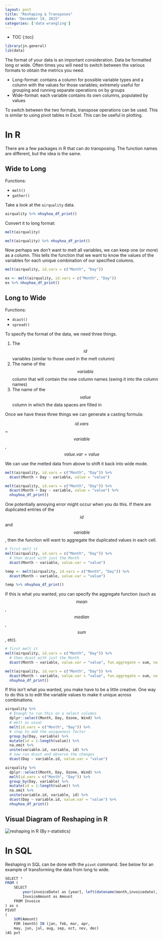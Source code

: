```yaml
---
layout: post
title: "Reshaping & Transposes"
date: "December 19, 2015"
categories: ['data wrangling']
---
```


* TOC
{:toc}

```r
library(jn.general)
lib(data)
```


The format of your data is an important consideration. Data be formatted long or wide. Often times you will need to switch between the various formats to obtain the metrics you need. 

* Long-format: contains a column for possible variable types and a column with the values for those variables; extremely useful for grouping and running separate operations on by groups
* Wide-format: each variable contains its own columns, populated by values

To switch between the two formats, transpose operations can be used. This is similar to using pivot tables in Excel. This can be useful in plotting.

# In R
There are a few packages in R that can do transposing. The function names are different, but the idea is the same. 

## Wide to Long

Functions:

* `melt()`
* `gather()`

Take a look at the `airquality` data. 

<div class = "dftab">
```r
airquality %>% nhuyhoa_df_print()
```
</div><p></p>

Convert it to long format:
```r
melt(airquality)
```

<div class = "dftab">
```r
melt(airquality) %>% nhuyhoa_df_print()
```
</div><p></p>

Now perhaps we don't want to melt all variables, we can keep one (or more) as a column. This tells the function that we want to know the values of the variables for each unique combination of our specified columns.

```r
melt(airquality, id.vars = c("Month", "Day"))
```

<div class = "dftab">
```r
ex <- melt(airquality, id.vars = c("Month", "Day"))
ex %>% nhuyhoa_df_print()
```
</div><p></p>

## Long to Wide

Functions:

* `dcast()`
* `spread()`

To specify the format of the data, we need three things. 

1. The $$id$$ variables (similar to those used in the melt column)
2. The name of the $$variable$$ column that will contain the new column names (swing it into the column names)
3. The name of the $$value$$ column in which the data spaces are filled in

Once we have these three things we can generate a casting formula:

$$ id.vars $$ ~ $$ variable $$, $$ value.var = value $$

We can use the melted data from above to shift it back into wide mode.
```r
melt(airquality, id.vars = c("Month", "Day")) %>% 
  dcast(Month + Day ~ variable, value = "value")
```

<div class = "dftab">
```r
melt(airquality, id.vars = c("Month", "Day")) %>% 
  dcast(Month + Day ~ variable, value = "value") %>% 
  nhuyhoa_df_print()
```
</div><p></p>

One potentially annoying error might occur when you do this. If there are duplicated entries of the $$id$$ and $$variable$$, then the function will want to aggregate the duplicated values in each cell. 

```r
# first melt it
melt(airquality, id.vars = c("Month", "Day")) %>% 
  # then dcast with just the Month
  dcast(Month ~ variable, value.var = "value")
```

```r
temp <- melt(airquality, id.vars = c("Month", "Day")) %>% 
  dcast(Month ~ variable, value.var = "value")
```

<div class = "dftab">
```r
temp %>% nhuyhoa_df_print()
```
</div><p></p>

If this is what you wanted, you can specify the aggregate function (such as $$mean$$, $$median$$, $$sum$$, etc). 

```r
# first melt it
melt(airquality, id.vars = c("Month", "Day")) %>% 
  # then dcast with just the Month
  dcast(Month ~ variable, value.var = "value", fun.aggregate = sum, na.rm = TRUE)
```

<div class = "dftab">
```r
melt(airquality, id.vars = c("Month", "Day")) %>% 
  dcast(Month ~ variable, value.var = "value", fun.aggregate = sum, na.rm = TRUE) %>% 
  nhuyhoa_df_print()
```
</div><p></p>

If this isn't what you wanted, you make have to be a little creative. One way to do this is to edit the variable values to make it unique across combinations.

```r
airquality %>% 
  # Enough to run this on a select columns
  dplyr::select(Month, Day, Ozone, Wind) %>% 
  # melt as usual
  melt(id.vars = c("Month", "Day")) %>% 
  # step to add the uniqueness factor
  group_by(Day, variable) %>% 
  mutate(id = 1:length(value)) %>% 
  na.omit %>% 
  unite(variable.id, variable, id) %>% 
  # now run dcast and observe the changes
  dcast(Day ~ variable.id, value.var = "value")
```

<div class = "dftab">
```r
airquality %>% 
  dplyr::select(Month, Day, Ozone, Wind) %>% 
  melt(id.vars = c("Month", "Day")) %>% 
  group_by(Day, variable) %>% 
  mutate(id = 1:length(value)) %>% 
  na.omit %>% 
  unite(variable.id, variable, id) %>% 
  dcast(Day ~ variable.id, value.var = "value") %>% 
  nhuyhoa_df_print()
```
</div><p></p>

## Visual Diagram of Reshaping in R

![reshaping in R](http://jnguyen92.github.io/nhuyhoa/figure/images/transpose.png)
(By r-statistics)

# In SQL

Reshaping in SQL can be done with the `pivot` command. See below for an example of transforming the data from long to wide. 

```r
SELECT *
FROM (
    SELECT
        year(invoiceDate) as [year], left(datename(month,invoicedate), 3) as [month],
        InvoiceAmount as Amount
    FROM Invoice
) as s
PIVOT
(
    SUM(Amount)
    FOR [month] IN (jan, feb, mar, apr,
    may, jun, jul, aug, sep, oct, nov, dec)
)AS pvt
```

